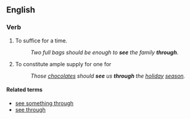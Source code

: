 ==English==

===Verb===
{{head|en|verb|head=to [[see]] someone [[through]]}}

# {{intransitive|idiomatic}} To suffice for a time.
#: ''Two full bags should be enough to '''see''' the family '''through'''''.
# {{transitive|idiomatic}} To constitute ample supply for one for
#: ''Those [[chocolate]]s should '''see''' us '''through''' the [[holiday]] [[season]].''

====Related terms====
* [[see something through]]
* [[see through]]